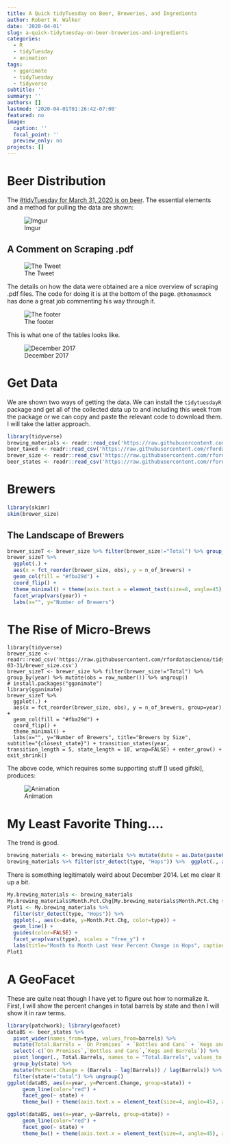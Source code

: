 ```yaml
---
title: A Quick tidyTuesday on Beer, Breweries, and Ingredients
author: Robert W. Walker
date: '2020-04-01'
slug: a-quick-tidytuesday-on-beer-breweries-and-ingredients
categories:
  - R
  - tidyTuesday
  - animation
tags:
  - gganimate
  - tidyTuesday
  - tidyverse
subtitle: ''
summary: ''
authors: []
lastmod: '2020-04-01T01:26:42-07:00'
featured: no
image:
  caption: ''
  focal_point: ''
  preview_only: no
projects: []
---
```


# Beer Distribution

The [#tidyTuesday for March 31, 2020 is on beer](https://github.com/rfordatascience/tidytuesday/blob/master/data/2020/2020-03-31/readme.md).  The essential elements and a method for pulling the data are shown:

![Imgur](https://i.imgur.com/Rhk8aSM.png)

## A Comment on Scraping .pdf

![The Tweet](https://i.imgur.com/Et6TenD.png)

The details on how the data were obtained are a nice overview of scraping .pdf files.  The code for doing it is at the bottom of the page.  `@thomasmock` has done a great job commenting his way through it.

![The footer](https://i.imgur.com/OBHaZZy.png)

This is what one of the tables looks like.

![December 2017](https://i.imgur.com/5Rf8SmZ.png)

# Get Data

We are shown two ways of getting the data.  We can install the `tidytuesdayR` package and get all of the collected data up to and including this week from the package or we can copy and paste the relevant code to download them.  I will take the latter approach.

```r
library(tidyverse)
brewing_materials <- readr::read_csv('https://raw.githubusercontent.com/rfordatascience/tidytuesday/master/data/2020/2020-03-31/brewing_materials.csv')
beer_taxed <- readr::read_csv('https://raw.githubusercontent.com/rfordatascience/tidytuesday/master/data/2020/2020-03-31/beer_taxed.csv')
brewer_size <- readr::read_csv('https://raw.githubusercontent.com/rfordatascience/tidytuesday/master/data/2020/2020-03-31/brewer_size.csv')
beer_states <- readr::read_csv('https://raw.githubusercontent.com/rfordatascience/tidytuesday/master/data/2020/2020-03-31/beer_states.csv')
```

# Brewers

```r
library(skimr)
skim(brewer_size)
```


## The Landscape of Brewers

```r
brewer_sizeT <- brewer_size %>% filter(brewer_size!="Total") %>% group_by(year) %>% mutate(obs = row_number()) %>% ungroup()
brewer_sizeT %>%  
  ggplot(.) +
  aes(x = fct_reorder(brewer_size, obs), y = n_of_brewers) +
  geom_col(fill = "#fba29d") +
  coord_flip() +
  theme_minimal() + theme(axis.text.x = element_text(size=8, angle=45), axis.text.y = element_text(size=6)) +
  facet_wrap(vars(year)) +
  labs(x="", y="Number of Brewers")
```


# The Rise of Micro-Brews

```
library(tidyverse)
brewer_size <- readr::read_csv('https://raw.githubusercontent.com/rfordatascience/tidytuesday/master/data/2020/2020-03-31/brewer_size.csv')
brewer_sizeT <- brewer_size %>% filter(brewer_size!="Total") %>% group_by(year) %>% mutate(obs = row_number()) %>% ungroup()
# install.packages("gganimate")
library(gganimate)
brewer_sizeT %>%  
  ggplot(.) +
  aes(x = fct_reorder(brewer_size, obs), y = n_of_brewers, group=year) +
  geom_col(fill = "#fba29d") +
  coord_flip() +
  theme_minimal() +
  labs(x="", y="Number of Brewers", title="Brewers by Size", subtitle="{closest_state}") + transition_states(year, transition_length = 5, state_length = 10, wrap=FALSE) + enter_grow() + exit_shrink()
```

The above code, which requires some supporting stuff [I used gifski], produces:

![Animation](https://github.com/robertwwalker/DADMStuff/raw/master/BrewerSize.gif)

# My Least Favorite Thing....

The trend is good.

```r
brewing_materials <- brewing_materials %>% mutate(date = as.Date(paste0("01/",month,"/",year), format="%d/%m/%Y"), Month.Pct.Chg = ((month_current - month_prior_year) / month_prior_year))
brewing_materials %>% filter(str_detect(type, "Hops")) %>%  ggplot(., aes(x=date, y=Month.Pct.Chg, color=type)) + geom_line() + geom_point(alpha=0.1) + guides(color=FALSE) + facet_wrap(vars(type), scales = "free_y") + labs(title="Month to Month Last Year Percent Change in Hops")
```

There is something legitimately weird about December 2014.  Let me clear it up a bit.

```r
My.brewing_materials <- brewing_materials
My.brewing_materials$Month.Pct.Chg[My.brewing_materials$Month.Pct.Chg > 10] <- 10
Plot1 <- My.brewing_materials %>% 
  filter(str_detect(type, "Hops")) %>%  
  ggplot(., aes(x=date, y=Month.Pct.Chg, color=type)) + 
  geom_line() + 
  guides(color=FALSE) + 
  facet_wrap(vars(type), scales = "free_y") + 
  labs(title="Month to Month Last Year Percent Change in Hops", caption = "Real value for maximum Hops(dry) is 120")
Plot1
```


# A GeoFacet

These are quite neat though I have yet to figure out how to normalize it.  First, I will show the percent changes in total barrels by state and then I will show it in raw terms.

```r
library(patchwork); library(geofacet)
dataBS <- beer_states %>% 
  pivot_wider(names_from=type, values_from=barrels) %>% 
  mutate(Total.Barrels = `On Premises` + `Bottles and Cans` + `Kegs and Barrels`)  %>%
  select(-c(`On Premises`,`Bottles and Cans`,`Kegs and Barrels`)) %>% 
  pivot_longer(., Total.Barrels, names_to = "Total.Barrels", values_to = "Barrels") %>%
  group_by(state) %>% 
  mutate(Percent.Change = (Barrels - lag(Barrels)) / lag(Barrels)) %>%
  filter(state!="total") %>% ungroup()
ggplot(dataBS, aes(x=year, y=Percent.Change, group=state)) +
     geom_line(color="red") +
     facet_geo(~ state) +
     theme_bw() + theme(axis.text.x = element_text(size=4, angle=45), axis.text.y = element_text(size=6)) + labs(title="Change in Barrels [pct]")
```


```r
ggplot(dataBS, aes(x=year, y=Barrels, group=state)) +
     geom_line(color="red") +
     facet_geo(~ state) +
     theme_bw() + theme(axis.text.x = element_text(size=4, angle=45), axis.text.y = element_text(size=6))  + labs(title="Barrels")
```

